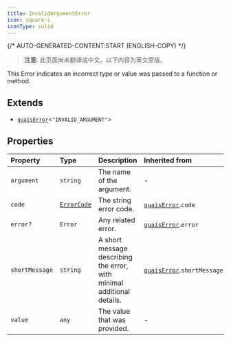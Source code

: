 ```yaml
---
title: InvalidArgumentError
icon: square-i
iconType: solid
---
```


{/* AUTO-GENERATED-CONTENT:START (ENGLISH-COPY) */}

> **注意**: 此页面尚未翻译成中文。以下内容为英文原版。

This Error indicates an incorrect type or value was passed to a function or method.

## Extends

- [`quaisError`](/cn/sdk/content/interfaces/quaisError)\<`"INVALID_ARGUMENT"`\>

## Properties

| Property | Type | Description | Inherited from |
| :------ | :------ | :------ | :------ |
| `argument` | `string` | The name of the argument. | - |
| `code` | [`ErrorCode`](/cn/sdk/content/type-aliases/ErrorCode) | The string error code. | [`quaisError`](/cn/sdk/content/interfaces/quaisError).`code` |
| `error?` | `Error` | Any related error. | [`quaisError`](/cn/sdk/content/interfaces/quaisError).`error` |
| `shortMessage` | `string` | A short message describing the error, with minimal additional details. | [`quaisError`](/cn/sdk/content/interfaces/quaisError).`shortMessage` |
| `value` | `any` | The value that was provided. | - |
